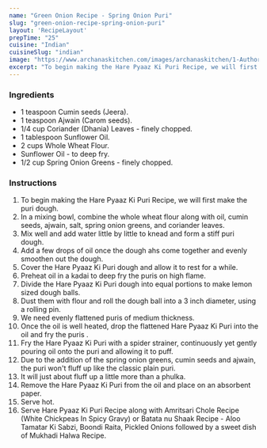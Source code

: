 ---
name: "Green Onion Recipe - Spring Onion Puri"
slug: "green-onion-recipe-spring-onion-puri"
layout: 'RecipeLayout'
prepTime: "25"
cuisine: "Indian"
cuisineSlug: "indian"
image: "https://www.archanaskitchen.com/images/archanaskitchen/1-Author/prasannahede/Hare_Pyaz_Ki_Puri_Recipe_Spring_Onion_Puri-5_1600.jpg"
excerpt: "To begin making the Hare Pyaaz Ki Puri Recipe, we will first make the puri dough"
---

### Ingredients

- 1 teaspoon Cumin seeds (Jeera).
- 1 teaspoon Ajwain (Carom seeds).
- 1/4 cup Coriander (Dhania) Leaves - finely chopped.
- 1 tablespoon Sunflower Oil.
- 2 cups Whole Wheat Flour.
- Sunflower Oil - to deep fry.
- 1/2 cup Spring Onion Greens - finely chopped.

### Instructions

1. To begin making the Hare Pyaaz Ki Puri Recipe, we will first make the puri dough.
1. In a mixing bowl, combine the whole wheat flour along with oil, cumin seeds, ajwain, salt, spring onion greens, and  coriander leaves.
1. Mix well and add water little by little to knead and form a stiff puri dough.
1. Add a few drops of oil once the dough ahs come together and evenly smoothen out the dough.
1.  Cover the Hare Pyaaz Ki Puri dough and allow it to rest for a while.
1. Preheat oil in a kadai to deep fry the puris on high flame.
1. Divide the Hare Pyaaz Ki Puri dough into equal portions to make lemon sized dough balls.
1. Dust them with flour and roll the dough ball into a 3 inch diameter, using a rolling pin.
1. We need evenly flattened puris of medium thickness.
1. Once the oil is well heated, drop the flattened Hare Pyaaz Ki Puri into the oil and fry the puris .
1. Fry the Hare Pyaaz Ki Puri  with a spider strainer, continuously yet gently pouring oil onto the puri and allowing it to puff.
1. Due to the addition of the spring onion greens, cumin seeds and ajwain, the puri won't fluff up like the classic plain puri.
1. It will just about fluff up a little more than a phulka.
1. Remove the Hare Pyaaz Ki Puri from the oil and place on an absorbent paper.
1. Serve hot.
1. Serve Hare Pyaaz Ki Puri Recipe along with Amritsari Chole Recipe (White Chickpeas In Spicy Gravy) or Batata nu Shaak Recipe - Aloo Tamatar Ki Sabzi, Boondi Raita, Pickled Onions followed by a sweet dish of Mukhadi Halwa Recipe.

